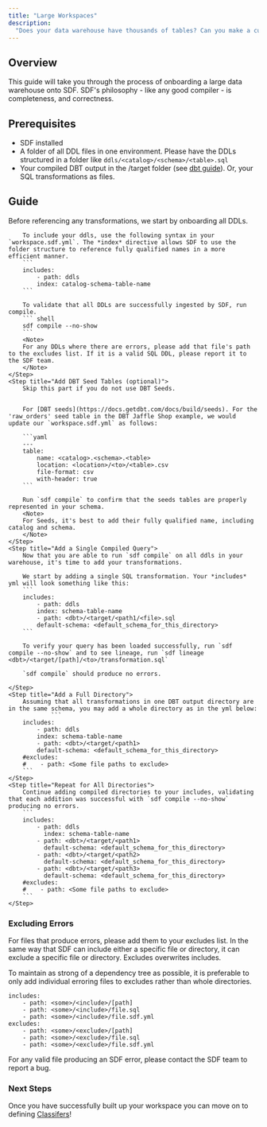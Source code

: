 ```yaml
---
title: "Large Workspaces"
description:
  "Does your data warehouse have thousands of tables? Can you make a cup of coffee waiting for DBT to compile? If so, this guide is for you!"
---
```


## Overview

This guide will take you through the process of onboarding a large data warehouse onto SDF. SDF's philosophy - like any good compiler - is completeness, and correctness.

## Prerequisites
 - SDF installed
 - A folder of all DDL files in one environment. Please have the DDLs structured in a folder like `ddls/<catalog>/<schema>/<table>.sql`
 - Your compiled DBT output in the /target folder (see [dbt guide](/integrations/dbt)). Or, your SQL transformations as files.


## Guide

<Steps>
    <Step title="Successfully Load All DDLs">
		Before referencing any transformations, we start by onboarding all DDLs.

        To include your ddls, use the following syntax in your `workspace.sdf.yml`. The *index* directive allows SDF to use the folder structure to reference fully qualified names in a more efficient manner.
		``` 
		includes:
            - path: ddls
            index: catalog-schema-table-name
		```

        To validate that all DDLs are successfully ingested by SDF, run compile.
        ``` shell
        sdf compile --no-show
        ```
        <Note>
        For any DDLs where there are errors, please add that file's path to the excludes list. If it is a valid SQL DDL, please report it to the SDF team.
		</Note>
    </Step>
	<Step title="Add DBT Seed Tables (optional)">
		Skip this part if you do not use DBT Seeds.


        For [DBT seeds](https://docs.getdbt.com/docs/build/seeds). For the 'raw_orders' seed table in the DBT Jaffle Shop example, we would update our `workspace.sdf.yml` as follows:

		```yaml
        ---
		table:
			name: <catalog>.<schema>.<table>
			location: <location>/<to>/<table>.csv
			file-format: csv
			with-header: true
        ```

        Run `sdf compile` to confirm that the seeds tables are properly represented in your schema.
        <Note>
        For Seeds, it's best to add their fully qualified name, including catalog and schema.
		</Note>
    </Step>
    <Step title="Add a Single Compiled Query">
        Now that you are able to run `sdf compile` on all ddls in your warehouse, it's time to add your transformations.

        We start by adding a single SQL transformation. Your *includes* yml will look something like this:
     	``` 
		includes:
            - path: ddls
            index: schema-table-name
            - path: <dbt>/<target/<path1/<file>.sql 
            default-schema: <default_schema_for_this_directory>
		```   

        To verify your query has been loaded successfully, run `sdf compile --no-show` and to see lineage, run `sdf lineage <dbt>/<target/[path]/<to>/transformation.sql`

        `sdf compile` should produce no errors.

    </Step>
    <Step title="Add a Full Directory">
        Assuming that all transformations in one DBT output directory are in the same schema, you may add a whole directory as in the yml below:
                ``` 
		includes:
            - path: ddls
            index: schema-table-name
            - path: <dbt>/<target/<path1>
            default-schema: <default_schema_for_this_directory>
        #excludes:
        #    - path: <Some file paths to exclude> 
		```
    </Step>
    <Step title="Repeat for All Directories">
        Continue adding compiled directories to your includes, validating that each addition was successful with `sdf compile --no-show` producing no errors.
        ``` 
		includes:
            - path: ddls
              index: schema-table-name
            - path: <dbt>/<target/<path1>
              default-schema: <default_schema_for_this_directory>
            - path: <dbt>/<target/<path2>
              default-schema: <default_schema_for_this_directory>
            - path: <dbt>/<target/<path3>
              default-schema: <default_schema_for_this_directory>
        #excludes:
        #    - path: <Some file paths to exclude> 
		```
    </Step>
</Steps>

### Excluding Errors
For files that produce errors, please add them to your excludes list. In the same way that SDF can include either a specific file or directory, it can exclude a specific file or directory. Excludes overwrites includes.


To maintain as strong of a dependency tree as possible, it is preferable to only add individual erroring files to excludes rather than whole directories.
``` 
includes:
    - path: <some>/<include>/[path]
    - path: <some>/<include>/file.sql
    - path: <some>/<include>/file.sdf.yml
excludes:
    - path: <some>/<exclude>/[path]
    - path: <some>/<exclude>/file.sql
    - path: <some>/<exclude>/file.sdf.yml
```

<Note>
For any valid file producing an SDF error, please contact the SDF team to report a bug.
</Note>


### Next Steps

Once you have successfully built up your workspace you can move on to defining [Classifers](/guide/classifiers)!
